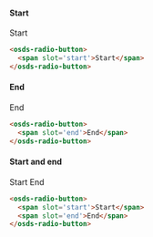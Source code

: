 
#### Start
<Preview withSource="none">
  <osds-radio-button>
    <span slot='start'>Start</span>
  </osds-radio-button>
</Preview>

```html
<osds-radio-button>
  <span slot='start'>Start</span>
</osds-radio-button>
```

#### End
<Preview withSource="none">
  <osds-radio-button>
    <span slot='end'>End</span>
  </osds-radio-button>
</Preview>

```html
<osds-radio-button>
  <span slot='end'>End</span>
</osds-radio-button>
```

#### Start and end
<Preview withSource="none">
  <osds-radio-button>
    <span slot='start'>Start</span>
    <span slot='end'>End</span>
  </osds-radio-button>
</Preview>

```html
<osds-radio-button>
  <span slot='start'>Start</span>
  <span slot='end'>End</span>
</osds-radio-button>
```
